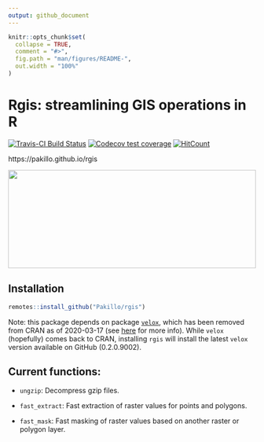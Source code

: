 ```yaml
---
output: github_document
---
```


<!-- README.md is generated from README.Rmd. Please edit that file -->

```r
knitr::opts_chunk$set(
  collapse = TRUE,
  comment = "#>",
  fig.path = "man/figures/README-",
  out.width = "100%"
)
```

# Rgis: streamlining GIS operations in R

<!-- badges: start -->
[![Travis-CI Build Status](https://travis-ci.org/Pakillo/rgis.svg?branch=master)](https://travis-ci.org/Pakillo/rgis)
[![Codecov test coverage](https://codecov.io/gh/Pakillo/rgis/branch/master/graph/badge.svg)](https://codecov.io/gh/Pakillo/rgis?branch=master)
[![HitCount](http://hits.dwyl.com/Pakillo/rgis.svg)](http://hits.dwyl.com/Pakillo/rgis)
<!-- badges: end -->

https://pakillo.github.io/rgis

<img src='logo.jpg' height="200" width="100%"/>


## Installation

``` r
remotes::install_github("Pakillo/rgis")
```

Note: this package depends on package [`velox`](https://github.com/hunzikp/velox), which has been removed from CRAN as of 2020-03-17 (see [here](https://github.com/hunzikp/velox/issues/43) for more info). While `velox` (hopefully) comes back to CRAN, installing `rgis` will install the latest `velox` version available on GitHub (0.2.0.9002). 




## Current functions:

- `ungzip`: Decompress gzip files.

- `fast_extract`: Fast extraction of raster values for points and polygons.

- `fast_mask`: Fast masking of raster values based on another raster or polygon layer.




